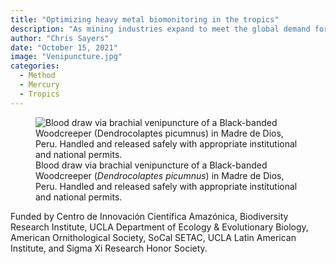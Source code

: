 ```yaml
---
title: "Optimizing heavy metal biomonitoring in the tropics"
description: "As mining industries expand to meet the global demand for precious minerals, heavy metal pollution is becoming commonplace throughout the tropics. Blood sampling provides a reliable, nonlethal measurement to track contamination in organisms, but storing samples can be impractical in remote field conditions. I am developing a simple, inexpensive method to assess heavy metal exposure in birds without needing refrigeration – thereby removing logistical barriers for scientists based in the tropics."
author: "Chris Sayers"
date: "October 15, 2021"
image: "Venipuncture.jpg"
categories:
  - Method
  - Mercury
  - Tropics
---
```


![Blood draw via brachial venipuncture of a Black-banded Woodcreeper (*Dendrocolaptes picumnus*) in Madre de Dios, Peru. Handled and released safely with appropriate institutional and national permits.](Venipuncture.jpg)

Funded by Centro de Innovación Científica Amazónica, Biodiversity Research Institute, UCLA Department of Ecology & Evolutionary Biology, American Ornithological Society, SoCal SETAC, UCLA Latin American Institute, and Sigma Xi Research Honor Society.
